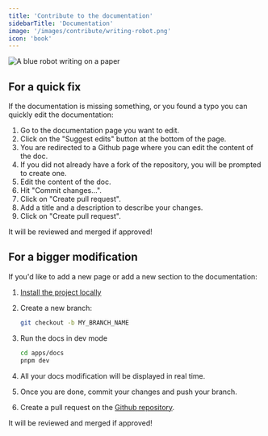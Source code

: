 ```yaml
---
title: 'Contribute to the documentation'
sidebarTitle: 'Documentation'
image: '/images/contribute/writing-robot.png'
icon: 'book'
---
```


<Frame style={{ maxWidth: '400px' }}>
  <img
    src="/images/contribute/writing-robot.png"
    alt="A blue robot writing on a paper"
  />
</Frame>

## For a quick fix

If the documentation is missing something, or you found a typo you can quickly edit the documentation:

1. Go to the documentation page you want to edit.
2. Click on the "Suggest edits" button at the bottom of the page.
3. You are redirected to a Github page where you can edit the content of the doc.
4. If you did not already have a fork of the repository, you will be prompted to create one.
5. Edit the content of the doc.
6. Hit "Commit changes...".
7. Click on "Create pull request".
8. Add a title and a description to describe your changes.
9. Click on "Create pull request".

It will be reviewed and merged if approved!

## For a bigger modification

If you'd like to add a new page or add a new section to the documentation:

1. [Install the project locally](./local-installation)
2. Create a new branch:

   ```sh
   git checkout -b MY_BRANCH_NAME
   ```

3. Run the docs in dev mode

   ```sh
   cd apps/docs
   pnpm dev
   ```

4. All your docs modification will be displayed in real time.
5. Once you are done, commit your changes and push your branch.
6. Create a pull request on the [Github repository](https://github.com/baptisteArno/sniper.io).

It will be reviewed and merged if approved!
